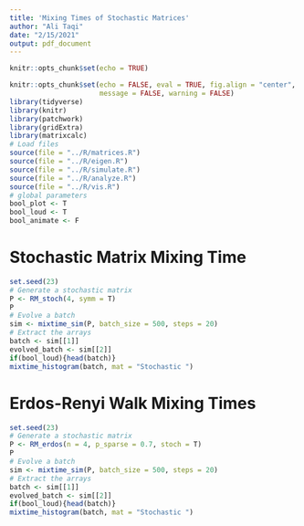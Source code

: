 ```yaml
---
title: 'Mixing Times of Stochastic Matrices'
author: "Ali Taqi"
date: "2/15/2021"
output: pdf_document
---
```


```r
knitr::opts_chunk$set(echo = TRUE)
```

```r
knitr::opts_chunk$set(echo = FALSE, eval = TRUE, fig.align = "center", 
                      message = FALSE, warning = FALSE)
library(tidyverse)
library(knitr)
library(patchwork)
library(gridExtra)
library(matrixcalc)
# Load files
source(file = "../R/matrices.R")
source(file = "../R/eigen.R")
source(file = "../R/simulate.R")
source(file = "../R/analyze.R")
source(file = "../R/vis.R")
# global parameters
bool_plot <- T
bool_loud <- T
bool_animate <- F
```

# Stochastic Matrix Mixing Time

```r
set.seed(23)
# Generate a stochastic matrix
P <- RM_stoch(4, symm = T)
P
# Evolve a batch
sim <- mixtime_sim(P, batch_size = 500, steps = 20)
# Extract the arrays
batch <- sim[[1]]
evolved_batch <- sim[[2]]
if(bool_loud){head(batch)}
mixtime_histogram(batch, mat = "Stochastic ")
```

# Erdos-Renyi Walk Mixing Times

```r
set.seed(23)
# Generate a stochastic matrix
P <- RM_erdos(n = 4, p_sparse = 0.7, stoch = T)
P
# Evolve a batch
sim <- mixtime_sim(P, batch_size = 500, steps = 20)
# Extract the arrays
batch <- sim[[1]]
evolved_batch <- sim[[2]]
if(bool_loud){head(batch)}
mixtime_histogram(batch, mat = "Stochastic ")
```
